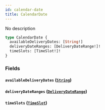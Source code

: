 ```yaml
---
id: calendar-date
title: CalendarDate
---
```


No description

```graphql
type CalendarDate {
  availableDeliveryDates: [String!]
  deliveryDateRanges: [DeliveryDateRange!]!
  timeSlots: [TimeSlot!]!
}
```

### Fields

#### `availableDeliveryDates` ([`String`](../../rate-service/scalars/string))

#### `deliveryDateRanges` ([`DeliveryDateRange`](../../rate-service/objects/delivery-date-range))

#### `timeSlots` ([`TimeSlot`](../../rate-service/objects/time-slot))
